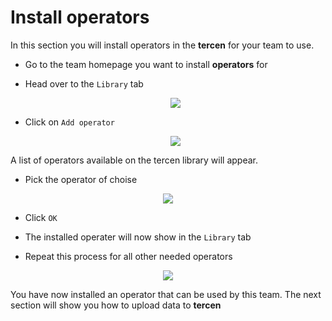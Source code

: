 # Install operators
In this section you will install operators in the __tercen__ for your team to use.

* Go to the team homepage you want to install __operators__ for

* Head over to the `Library` tab
<center><img src="images/Operator_libraries.png"></center>

* Click on `Add operator`
<center><img src="images/Operator_addoperator.png"></center>

A list of operators available on the tercen library will appear.

* Pick the operator of choise

<center><img src="images/Operator_chooseoperator.png"></center>

* Click `OK`

* The installed operater will now show in the `Library` tab
* Repeat this process for all other needed operators

<center><img src="images/Operator_done.png"></center>

You have now installed an operator that can be used by this team. The next section will show you how to upload data to __tercen__
